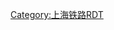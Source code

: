 {{BS-map
|title=<noinclude>机场联络线</noinclude><includeonly>
|inline=1</includeonly>
|map=
~~ ~~（非市域铁路部分不详细画出）
\\exCONTg~~ ~~ ~~ ~~{{站|城北路}}{{rmri|u}}[[上海轨道交通嘉闵线|嘉闵线]]
CONTg\\exSTR~~ ~~ ~~ ~~[[模板:上海铁路车站RDT/上海虹桥站|国铁]]{{rmri|u}}
\utCONTgq\utSTRq!~STR!~HUBrg-R\utBHFq!~HUB-Lq\utSTRq!~exSTR!~HUB-Lq\utSTRq!~HUBlg-L\utSTR+r~~ ~~{{站|虹桥火车站}} ([[上海地铁|地铁]])~~ ~~{{BSsplit|{{站|徐泾东}}|{{站|东方绿舟}}}}{{rmri|l}}{{BSsplit|[[上海轨道交通2号线|2号线]]|[[上海轨道交通17号线|17号线]]}}
\\BHF!~HUB-R\exKRW+l\exKRWgr\HUB-L\utSTR!~MFADEf~~ ~~[[File:China Railways.svg|12px]]{{站|上海虹桥}}
\STR!~HUBlf-R\exXBHF-L!~HUB-Rq\exXBHF-M!~HUB-Rq\exKXBHFa-R!~exKBHFa jade!~HUBrf-L~~0m~~{{站|虹桥}} ([[沪杭甬磁悬浮|磁浮]])
\CONTf\exKRWgl!~exKRW+l\exKRWg+r!~exKRWr\exSTR jade!~MFADEf~~ ~~ ~~ ~~[[模板:上海铁路车站RDT/上海虹桥站|国铁]]{{rmri|d}}
\exKRWl+lo\exÜWBor<!--!~exkSTRgl-->
\\\exSTR\exSTR!~exSTRl<!--!~exkABZc1-->\exSTRq<!--!~exkSTRql-->\exKDSTeq~~ ~~申昆路车辆段
\exSTR\exSTR!~MFADEf
utCONTgq\utBHFq!~HUBrg-R\utSTRq!~exSTR!~HUBlg-L\utCONTfq\~~ ~~{{站|中春路}} ([[上海地铁|地铁]])~~ ~~{{站|松江南站}}{{rmri|l}}[[上海轨道交通9号线|9号线]]{{rmri|r}}{{站|曹路}}
HUBlf-R\exBHF!~HUBrf-L\~~5200m~~{{站|七宝西}}
extSTRa
utCONTgq\xmtKRZtu\utCONTfq~~ ~~ ~~ ~~[[上海地铁车辆基地|中春路停车场]]{{rmri|l}}[[上海轨道交通12号线|12号线]] ([[出入库线]]){{rmri|r}}{{站|金海路}}
\WASSERq\extSTR!~WASSERq\extSTR!~MFADEg!~WASSERq\WASSERq~~ ~~[[淀浦河]]
\CONTgq\extSTR!~STRq\extSTR!~STRq\CONTfq~~ ~~ ~~ ~~{{站|金山卫}}{{rmri|l}}[[金山线]]{{rmri|r}}{{站|上海南}}
extCONTgq\extKRZto\extSTRr~~ ~~ ~~ ~~{{站|银都路}}{{rmri|l}}[[上海轨道交通嘉闵线|嘉闵线]]
uhCONTgq\xmtKRZh\uhCONTfq~~ ~~ ~~ ~~{{BSsplit|{{站|奉贤新城}}|{{站|闵行开发区}}}}{{rmri|l}}[[上海轨道交通5号线|5号线]]{{rmri|r}}{{站|莘庄}}
utCONTgq\utBHFq!~HUBrg-R\xmtKRZtu!~HUBlg-L\utCONTfq\~~ ~~{{站|华泾西}} ([[上海地铁|地铁]])~~ ~~{{站|紫竹高新区}}{{rmri|l}}[[上海轨道交通15号线|15号线]]{{rmri|r}}{{站|顾村公园}}
HUBlf-R\extBHF!~HUBrf-L\~~19892m~~{{站|华泾}}
WASSERq\extSTR!~WASSERq\WASSERq~~ ~~[[黄浦江]]
utCONTgq\xmtKRZtu\utCONTfq~~ ~~ ~~ ~~{{站|沈杜公路}}{{rmri|l}}[[上海轨道交通8号线|8号线]]{{rmri|r}}{{站|市光路}}
utCONTgq\utBHFq!~HUBrg-R\xmtKRZtu!~HUBlg-L\utCONTfq\~~ ~~{{站|三林南}} ([[上海地铁|地铁]])~~ ~~{{站|虹建路}}{{rmri|l}}[[上海轨道交通19号线|19号线]]{{rmri|r}}{{站|宝杨路}}
HUBlf-R\extBHF!~HUBrf-L\~~24897m~~{{站|三林南}}
utCONTgq\xmtKRZtu\utCONTfq~~ ~~ ~~ ~~{{站|航头}}{{rmri|l}}[[上海轨道交通18号线|18号线]]{{rmri|r}}{{站|庙行路}}
uhCONTgq\xmtKRZh\uhCONTfq~~ ~~ ~~ ~~{{站|滴水湖}}{{rmri|l}}[[上海轨道交通16号线|16号线]]{{rmri|r}}{{站|龙阳路}}
uhCONTgq\xmtKRZh\uhCONTfq~~ ~~ ~~ ~~{{站|迪士尼}}{{rmri|l}}[[上海轨道交通11号线|11号线]]{{rmri|r}}{{BSsplit|{{站|嘉定北}}|{{站|花桥}}}}
HUBrg-R\extBHF!~HUBlg-L\~~37400m~~{{站|张江}}
uextSTR+l\uextBHFq!~HUBlf-R\exmtKRZto!~HUBrf-L\uextCONTfq\~~ ~~{{站|张江}} ([[上海地铁|地铁]])~~ ~~[[上海轨道交通21号线|21号线]]{{rmri|r}}{{站|东靖路}}
\uextSTR!~MFADEf\\extBHF\\STR jade!~MFADEg\uSTR!~MFADEg~~43465m~~{{站|度假区}}
\\\extBHF!~HUBrg-R\KRW+l jade!~HUB-Lq\KRWr jade!~uKRW+l!~HUBlg-L\uKRWr~~58578m~~{{站|浦东机场}}
\\extSTR!~HUB-R\KBHFxe jade!~PORTALf\uKBHFxe!~PORTALf!~HUB-L~~ ~~{{站|浦东国际机场}} ([[上海磁悬浮示范运营线|磁浮]] / [[上海地铁|地铁]])
\\extBHF!~HUBlf-R\extKBHFe jade!~HUB-Rq\uextKBHFe!~HUBrf-L~~62236m~~{{站|浦东3号航站楼}} ([[上海磁悬浮示范运营线|磁浮]] / [[上海地铁|地铁]])
extSTRe
\exSTR!~exSTR+l!~exSTRl\exKDSTeq~~ ~~上海东车辆段
exCONTg\exKRWl\exKRW+r~~ ~~ ~~ ~~{{站|赵甸}}{{rmri|u}}[[沪苏通铁路]]
uextSTR!~MFADEg!~HUBrg-R\exBHF!~HUB-Lq\exKBHFa!~HUBlg-L\exSTR\~~68680m~~[[File:China Railways.svg|12px]]{{站|上海东}}
uextKBHFe!~HUBlf-R\exSTR!~HUB-Rq\exSTRl!~HUBrf-L\exSTRr!~exSTR!~exSTR+r\~~ ~~{{站|上海东站}} ([[上海地铁|地铁]])
exCONTf\\exSTR~~ ~~ ~~ ~~{{站|四团}}{{rmri|d}}[[沪苏通铁路]]
\\exCONTf~~ ~~ ~~ ~~{{站|临港开放区}}{{rmri|d}}[[上海轨道交通两港快线|两港快线]]
|bottom={{navbar|机场联络线RDT}}
}}<noinclude>
{{Rdt intro|[[上海轨道交通机场联络线|机场联络线]]}}

[[Category:上海铁路RDT]]

</noinclude>